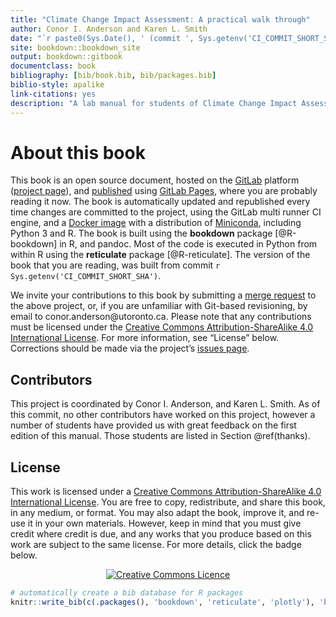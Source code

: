 ```yaml
--- 
title: "Climate Change Impact Assessment: A practical walk through"
author: Conor I. Anderson and Karen L. Smith
date: "`r paste0(Sys.Date(), ' (commit ', Sys.getenv('CI_COMMIT_SHORT_SHA'), ')')`"
site: bookdown::bookdown_site
output: bookdown::gitbook
documentclass: book
bibliography: [bib/book.bib, bib/packages.bib]
biblio-style: apalike
link-citations: yes
description: "A lab manual for students of Climate Change Impact Assessment"
---
```


# About this book

This book is an open source document, hosted on the [GitLab](https://about.gitlab.com/) platform ([project page](https://gitlab.com/claut/man_ccia)), and [published](https://claut.gitlab.io/man_ccia/) using [GitLab Pages](https://pages.gitlab.io/), where you are probably reading it now. The book is automatically updated and republished every time changes are committed to the project, using the GitLab multi runner CI engine, and a [Docker image](https://gitlab.com/claut/man_ccia/blob/master/docker/Dockerfile) with a distribution of [Miniconda](https://conda.io/miniconda.html), including Python 3 and R. The book is built using the **bookdown** package [@R-bookdown] in R, and pandoc. Most of the code is executed in Python from within R using the **reticulate** package [@R-reticulate]. The version of the book that you are reading, was built from commit `r Sys.getenv('CI_COMMIT_SHORT_SHA')`.

We invite your contributions to this book by submitting a [merge request](https://gitlab.com/claut/man_ccia/merge_requests) to the above project, or, if you are unfamiliar with Git-based revisioning, by email to conor.anderson@utoronto.ca. Please note that any contributions must be licensed under the [Creative Commons Attribution-ShareAlike 4.0 International License](http://creativecommons.org/licenses/by-sa/4.0/). For more information, see "License" below. Corrections should be made via the project's [issues page](https://gitlab.com/claut/man_ccia/issues).

## Contributors

This project is coordinated by Conor I. Anderson, and Karen L. Smith. As of this commit, no other contributors have worked on this project, however a number of students have provided us with great feedback on the first edition of this manual. Those students are listed in Section \@ref(thanks).

## License

This work is licensed under a [Creative Commons Attribution-ShareAlike 4.0 International License](http://creativecommons.org/licenses/by-sa/4.0/). You are free to copy, redistribute, and share this book, in any medium, or format. You may also adapt the book, improve it, and re-use it in your own materials. However, keep in mind that you must give credit where credit is due, and any works that you produce based on this work are subject to the same license. For more details, click the badge below. 

<center><a rel="license" href="http://creativecommons.org/licenses/by-sa/4.0/"><img alt="Creative Commons Licence" style="border-width:0" src="https://i.creativecommons.org/l/by-sa/4.0/88x31.png" /></a><br /></center>

```r
# automatically create a bib database for R packages
knitr::write_bib(c(.packages(), 'bookdown', 'reticulate', 'plotly'), 'bib/packages.bib')
```
